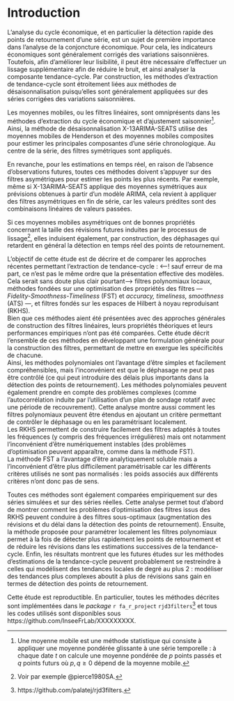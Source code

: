 \newpage

# Introduction {-}
<!-- remarque générale : très intéressant, mais je pense que le DT est un peu éthéré, avec une longue partie théorique (qui pourrait être un peu réorganisée), et des applications pratiques qui viennent tard et qui ne collent finalement pas totalement aux textes. Et c'est bizarre de ne pas mettre du tout de séries réelles sur un DT sur les séries temporelles. Je proposerai de mettre un premier exemple avec des séries réelles (j'aurai préféré des séries françaises, mais ok pour les séries US en justifiant un peu - "à titre d'illustration, on utilise des séries qui ont l'avantage d'être stables..." ou qqch comme ça. Je laisserai les séries simulées pour la fin - on peut effectivement trouver que c'est intéressant en comparatifs - sachant qu'on rate une question, qui est de savoir si le processus sous-jacent est bien adapté au processus actuel-->
L’analyse du cycle économique, et en particulier la détection rapide des points de retournement d'une série, est un sujet de première importance dans l'analyse de la conjoncture économique. 
Pour cela, les indicateurs économiques sont généralement corrigés des variations saisonnières.
Toutefois, afin d'améliorer leur lisibilité, il peut être nécessaire d'effectuer un lissage supplémentaire afin de réduire le bruit, et ainsi analyser la composante tendance-cycle.
Par construction, les méthodes d’extraction de tendance-cycle sont étroitement liées aux méthodes de désaisonnalisation puisqu’elles sont généralement appliquées sur des séries corrigées des variations saisonnières. 

Les moyennes mobiles, ou les filtres linéaires, sont omniprésents dans les méthodes d'extraction du cycle économique et d'ajustement saisonnier^[
Une moyenne mobile est une méthode statistique qui consiste à appliquer une moyenne pondérée glissante à une série temporelle : à chaque date $t$ on calcule une moyenne pondérée de $p$ points passés et $q$ points futurs où $p,q\geq0$ dépend de la moyenne mobile.
]. 
Ainsi, la méthode de désaisonnalisation X-13ARIMA-SEATS utilise des moyennes mobiles de Henderson et des moyennes mobiles composites pour estimer les principales composantes d'une série chronologique. 
Au centre de la série, des filtres symétriques sont appliqués. 
 
En revanche, pour les estimations en temps réel, en raison de l’absence d’observations futures, toutes ces méthodes doivent s'appuyer sur des filtres asymétriques pour estimer les points les plus récents. 
Par exemple, même si X-13ARIMA-SEATS applique des moyennes symétriques aux prévisions obtenues à partir d'un modèle ARIMA, cela revient à appliquer des filtres asymétriques en fin de série, car les valeurs prédites sont des combinaisons linéaires de valeurs passées. 

<!-- une référence pour la 2e partie de la phrase? -->
<!-- Rep AQLT : pas de référence particulière, c'est une propriété statistique non étudiée en général -->
Si ces moyennes mobiles asymétriques ont de bonnes propriétés concernant la taille des révisions futures induites par le processus de lissage^[Voir par exemple @pierce1980SA.], elles induisent également, par construction, des déphasages qui retardent en général la détection en temps réel des points de retournement.

L'objectif de cette étude est de décrire et de comparer les approches récentes permettant l’extraction de tendance-cycle : <--! sauf erreur de ma part, ce n'est pas le même ordre que la présentation effective des modèles. Cela serait sans doute plus clair pourtant--> filtres polynomiaux locaux, méthodes fondées sur une optimisation des propriétés des filtres --- *Fidelity-Smoothness-Timeliness* (FST) et *accuracy, timeliness, smoothness* (ATS) ---, et filtres fondés sur les espaces de Hilbert à noyau reproduisant (RKHS).  
Bien que ces méthodes aient été présentées avec des approches générales de construction des filtres linéaires, leurs propriétés théoriques et leurs performances empiriques n'ont pas été comparées.
Cette étude décrit l'ensemble de ces méthodes en développant une formulation générale pour la construction des filtres, permettant de mettre en exergue les spécificités de chacune.\
Ainsi, les méthodes polynomiales ont l'avantage d'être simples et facilement compréhensibles, mais l'inconvénient est que le déphasage ne peut pas être contrôlé (ce qui peut introduire des délais plus importants dans la détection des points de retournement).
Les méthodes polynomiales peuvent également prendre en compte des problèmes complexes (comme l'autocorrélation induite par l'utilisation d'un plan de sondage rotatif avec une période de recouvrement).
Cette analyse montre aussi comment les filtres polynomiaux peuvent être étendus en ajoutant un critère permettant de contrôler le déphasage ou en les paramétrisant localement.\
Les RKHS permettent de construire facilement des filtres adaptés à toutes les fréquences (y compris des fréquences irrégulières) mais ont notamment l'inconvénient d'être numériquement instables (des problèmes d'optimisation peuvent apparaître, comme dans la méthode FST).\
La méthode FST a l'avantage d'être analytiquement soluble mais a l'inconvénient d'être plus difficilement paramétrisable car les différents critères utilisés ne sont pas normalisés : les poids associés aux différents critères n'ont donc pas de sens.

Toutes ces méthodes sont également comparées empiriquement sur des séries simulées et sur des séries réelles.
Cette analyse permet tout d'abord de montrer comment les problèmes d'optimisation des filtres issus des RKHS peuvent conduire à des filtres sous-optimaux (augmentation des révisions et du délai dans la détection des points de retournement).
Ensuite, la méthode proposée pour paramétrer localement les filtres polynomiaux permet à la fois de détecter plus rapidement les points de retournement et de réduire les révisions dans les estimations successives de la tendance-cycle.
Enfin, les résultats montrent que les futures études sur les méthodes d'estimations de la tendance-cycle peuvent probablement se restreindre à celles qui modélisent des tendances locales de degré au plus 2 : modéliser des tendances plus complexes aboutit à plus de révisions sans gain en termes de détection des points de retournement.

Cette étude est reproductible.
En particulier, toutes les méthodes décrites sont implémentées dans le *package* `r fa_r_project` `rjd3filters`^[https://github.com/palatej/rjd3filters.] et tous les codes utilisés sont disponibles sous https://github.com/InseeFrLab/XXXXXXXXX.

<!-- ici une annonce de plan ne serait pas de trop, on se perd un peu dans le plan et le statut des différentes parties, surtout qu'il y a parfois des redites (notamment dans la partie immédiatement suivante, et entre partie un peu générale et les méthdoes particulières -->
    
\newpage
